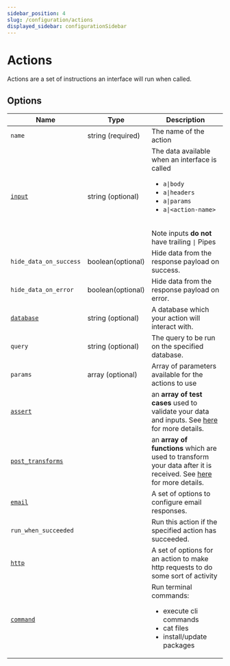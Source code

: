 ```yaml
---
sidebar_position: 4
slug: /configuration/actions
displayed_sidebar: configurationSidebar
---
```


# Actions

Actions are a set of instructions an interface will run when called. <br/>

## Options

| Name                                                          | Type              | Description                                                                                                                                                                                           |
| ------------------------------------------------------------- | ----------------- | ----------------------------------------------------------------------------------------------------------------------------------------------------------------------------------------------------- |
| `name`                                                        | string (required) | The name of the action                                                                                                                                                                                |
| [`input`](/docs/configuration/inputs)                         | string (optional) | The data available when an interface is called <ul><li>`a\|body`</li><li>`a\|headers`</li><li>`a\|params`</li><li>`a\|<action-name>`</li></ul> <br /> Note inputs **do not** have trailing `\|` Pipes |
| `hide_data_on_success`                                        | boolean(optional) | Hide data from the response payload on success.                                                                                                                                                       |
| `hide_data_on_error`                                          | boolean(optional) | Hide data from the response payload on error.                                                                                                                                                         |
| [`database`](/docs/configuration/inputs/databases)            | string (optional) | A database which your action will interact with.                                                                                                                                                      |
| `query`                                                       | string (optional) | The query to be run on the specified database.                                                                                                                                                        |
| `params`                                                      | array (optional)  | Array of parameters available for the actions to use                                                                                                                                                  |
| [`assert`](/docs/configuration/asserts)                       |                   | an **array of test cases** used to validate your data and inputs. See [here](/docs/configuration/asserts) for more details.                                                                           |
| [`post_transforms`](/docs/configuration/transforms/functions) |                   | an **array of functions** which are used to transform your data after it is received. See [here](/docs/configuration/transforms/functions) for more details.                                          |
| [`email`](/docs/configuration/inputs/email)                   |                   | A set of options to configure email responses.                                                                                                                                                        |
| `run_when_succeeded`                                          |                   | Run this action if the specified action has succeeded.                                                                                                                                                |
| [`http`](/docs/configuration/inputs/http)                     |                   | A set of options for an action to make http requests to do some sort of activity                                                                                                                      |
| [`command`](/docs/configuration/inputs/command)               |                   | Run terminal commands: <ul><li>execute cli commands</li><li>cat files</li><li>install/update packages</li></ul>                                                                                       |
